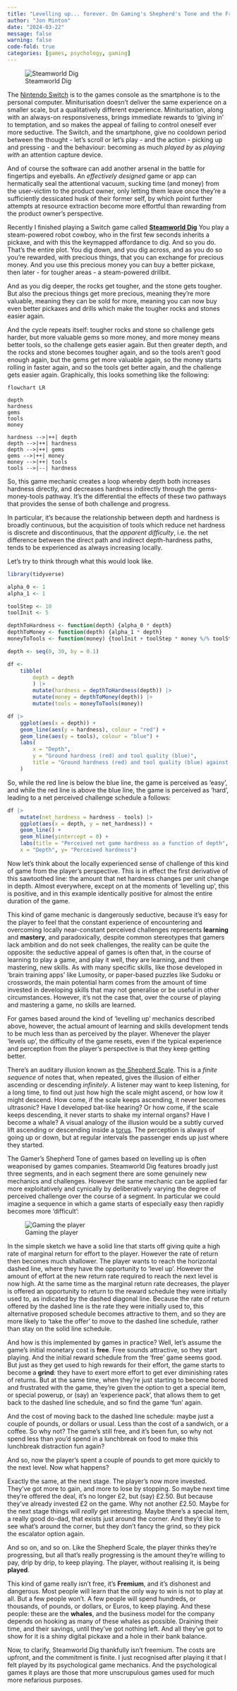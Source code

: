 ```yaml
---
title: "Levelling up... forever. On Gaming's Shepherd's Tone and the Fremium Trap"
author: "Jon Minton"
date: "2024-03-22"
message: false
warning: false
code-fold: true
categories: [games, psychology, gaming]
---
```


![Steamworld Dig](https://upload.wikimedia.org/wikipedia/en/thumb/9/98/SteamWorld_Dig_cover.png/220px-SteamWorld_Dig_cover.png)

The [Nintendo Switch](https://www.nintendo.co.uk/Hardware/Nintendo-Switch-Family/Nintendo-Switch/Nintendo-Switch-1148779.html) is to the games console as the smartphone is to the personal computer. Miniturisation doesn't deliver the same experience on a smaller scale, but a qualitatively different experience. Miniturisation, along with an always-on responsiveness, brings immediate rewards to 'giving in' to temptation, and so makes the appeal of failing to control oneself ever more seductive. The Switch, and the smartphone, give no cooldown period between the thought - let's scroll or let's play - and the action - picking up and pressing - and the behaviour: becoming as much *played by* as *playing with* an attention capture device.

And of course the software can add another arsenal in the battle for fingertips and eyeballs. An *effectively designed* game or app can hermatically seal the attentional vacuum, sucking time (and money) from the user-victim to the product owner, only letting them leave once they're a sufficiently dessicated husk of their former self, by which point further attempts at resource extraction become more effortful than rewarding from the product owner's perspective.

Recently I finished playing a Switch game called [**Steamworld Dig**](https://en.wikipedia.org/wiki/SteamWorld_Dig) You play a steam-powered robot cowboy, who in the first few seconds inherits a pickaxe, and with this the keymapped affordance to dig. And so you do. That's the entire plot. You dig down, and you dig across, and as you do so you're rewarded, with precious things, that you can exchange for precious money. And you use this precious money you can buy a better pickaxe, then later - for tougher areas - a steam-powered drillbit.

And as you dig deeper, the rocks get tougher, and the stone gets tougher. But also the precious things get more precious, meaning they're more valuable, meaning they can be sold for more, meaning you can now buy even better pickaxes and drills which make the tougher rocks and stones easier again.

And the cycle repeats itself: tougher rocks and stone so challenge gets harder, but more valuable gems so more money, and more money means better tools, so the challenge gets easier again. But then greater depth, and the rocks and stone becomes tougher again, and so the tools aren't good enough again, but the gems get more valuable again, so the money starts rolling in faster again, and so the tools get better again, and the challenge gets easier again. Graphically, this looks something like the following:

```mermaid
flowchart LR 

depth
hardness
gems
tools
money

hardness -->|++| depth
depth -->|++| hardness
depth -->|++| gems
gems -->|++| money
money -->|++| tools
tools -->|--| hardness
```

So, this game mechanic creates a loop whereby depth both increases hardness directly, and decreases hardness indirectly through the gems-money-tools pathway. It's the differential the effects of these two pathways that provides the sense of both challenge and progress.

In particular, it's because the relationship between depth and hardness is broadly continuous, but the acquisition of tools which reduce net hardness is discrete and discontinuous, that the *apparent difficulty*, i.e. the net difference between the direct path and indirect depth-hardness paths, tends to be experienced as always increasing locally.

Let's try to think through what this would look like.

```r
library(tidyverse)
```

```r

alpha_0 <- 1
alpha_1 <- 1

toolStep <- 10
toolInit <- 5

depthToHardness <- function(depth) {alpha_0 * depth}
depthToMoney <- function(depth) {alpha_1 * depth}
moneyToTools <- function(money) {toolInit + toolStep * money %/% toolStep}

depth <- seq(0, 30, by = 0.1)

df <- 
    tibble(
        depth = depth
        ) |> 
        mutate(hardness = depthToHardness(depth)) |>
        mutate(money = depthToMoney(depth)) |>
        mutate(tools = moneyToTools(money)) 

df |>
    ggplot(aes(x = depth)) + 
    geom_line(aes(y = hardness), colour = "red") + 
    geom_line(aes(y = tools), colour = "blue") +
    labs(
        x = "Depth",
        y = "Ground hardness (red) and tool quality (blue)",
        title = "Ground hardness (red) and tool quality (blue) against depth"
    )

```

So, while the red line is below the blue line, the game is perceived as 'easy', and while the red line is above the blue line, the game is perceived as 'hard', leading to a net perceived challenge schedule a follows:

```r
df |>
    mutate(net_hardness = hardness - tools) |>
    ggplot(aes(x = depth, y = net_hardness)) + 
    geom_line() + 
    geom_hline(yintercept = 0) +
    labs(title = "Perceived net game hardness as a function of depth", 
    x = "Depth", y= "Perceived hardness")
```

Now let's think about the locally experienced sense of challenge of this kind of game from the player's perspective. This is in effect the first derivative of this sawtoothed line: the amount that net hardness changes per unit change in depth. Almost everywhere, except on at the moments of 'levelling up', this is positive, and in this example identically positive for almost the entire duration of the game.

This kind of game mechanic is dangerously seductive, because it's easy for the player to feel that the constant experience of encountering and overcoming locally near-constant perceived challenges represents **learning** and **mastery**, and paradoxically, despite common stereotypes that gamers lack ambition and do not seek challenges, the reality can be quite the opposite: the seductive appeal of games is often that, in the course of learning to play a game, and play it well, they are learning, and then mastering, new skills. As with many specific skills, like those developed in 'brain training apps' like Lumosity, or paper-based puzzles like Sudoku or crosswords, the main potential harm comes from the amount of time invested in developing skills that may not generalise or be useful in other circumstances. However, it's not the case that, over the course of playing and mastering a game, no skills are learned.

For games based around the kind of 'levelling up' mechanics described above, however, the actual amount of learning and skills development tends to be much less than as perceived by the player. Whenever the player 'levels up', the difficulty of the game resets, even if the typical experience and perception from the player's perspective is that they keep getting better.

There's an auditary illusion known as [the Shepherd Scale](https://en.wikipedia.org/wiki/Shepard_tone). This is a *finite sequence* of notes that, when repeated, gives the illusion of either ascending or descending *infinitely*. A listener may want to keep listening, for a long time, to find out just how high the scale might ascend, or how low it might descend. How come, if the scale keeps ascending, it never becomes ultrasonic? Have I developed bat-like hearing? Or how come, if the scale keeps descending, it never starts to shake my internal organs? Have I become a whale? A visual analogy of the illusion would be a subtly curved lift ascending or descending inside a [torus](https://en.wikipedia.org/wiki/Torus). The perception is always of going up or down, but at regular intervals the passenger ends up just where they started.

The Gamer's Shepherd Tone of games based on levelling up is often weaponised by games companies. Steamworld Dig features broadly just three segments, and in each segment there are some genuinely new mechanics and challenges. However the same mechanic can be applied far more exploitatively and cynically by deliberatively varying the degree of perceived challenge over the course of a segment. In particular we could imagine a sequence in which a game starts of especially easy then rapidly becomes more 'difficult':

![Gaming the player](the-promise.png){fig-alt="Effort-reward schedule. The line starts off giving a high reward for initial effort, then becomes much flatter. But a dashed shedule is shown showing an alternative option available to the player. Once the schedule reaches a given horizontal line the player has the opportunity to level up"}

In the simple sketch we have a solid line that starts off giving quite a high rate of marginal return for effort to the player. However the rate of return then becomes much shallower. The player wants to reach the horizontal dashed line, where they have the opportunity to 'level up'. However the amount of effort at the new return rate required to reach the next level is now high. At the same time as the marginal return rate decreases, the player is offered an opportunity to return to the reward schedule they were initially used to, as indicated by the dashed diagonal line. Because the rate of return offered by the dashed line is the rate they were initially used to, this alternative proposed schedule becomes attractive to them, and so they are more likely to 'take the offer' to move to the dashed line schedule, rather than stay on the solid line schedule.

And how is this implemented by games in practice? Well, let's assume the game's initial monetary cost is **free**. Free sounds attractive, so they start playing. And the initial reward schedule from the 'free' game seems good. But just as they get used to high rewards for their effort, the game starts to become a **grind**: they have to exert more effort to get ever diminishing rates of returns. But at the same time, when they're just starting to become bored and frustrated with the game, they're given the option to get a special item, or special powerup, or (say) an 'experience pack', that allows them to get back to the dashed line schedule, and so find the game 'fun' again.

And the cost of moving back to the dashed line schedule: maybe just a couple of pounds, or dollars or usual. Less than the cost of a sandwich, or a coffee. So why not? The game's still free, and it's been fun, so why not spend less than you'd spend in a lunchbreak on food to make this lunchbreak distraction fun again?

And so, now the player's spent a couple of pounds to get more quickly to the next level. Now what happens?

Exactly the same, at the next stage. The player's now more invested. They've got more to gain, and more to lose by stopping. So maybe next time they're offered the deal, it's no longer £2, but (say) £2.50. But because they've already invested £2 on the game. Why not another £2.50. Maybe for the next stage things will *really* get interesting. Maybe there's a special item, a really good do-dad, that exists just around the corner. And they'd like to see what's around the corner, but they don't fancy the grind, so they pick the escalator option again.

And so on, and so on. Like the Shepherd Scale, the player thinks they're progressing, but all that's really progressing is the amount they're willing to pay, drip by drip, to keep playing. The player, without realising it, is being **played**.

This kind of game really isn't free, it's **Fremium**, and it's dishonest and dangerous. Most people will learn that the only way to win is not to play at all. But a few people won't. A few people will spend hundreds, or thousands, of pounds, or dollars, or Euros, to keep playing. And these people: these are the **whales**, and the business model for the company depends on hooking as many of these whales as possible. Draining their time, and their savings, until they've got nothing left. And all they've got to show for it is a shiny digital pickaxe and a hole in their bank balance.

Now, to clarify, Steamworld Dig thankfully isn't freemium. The costs are upfront, and the commitment is finite. I just recognised after playing it that I felt played by its psychological game mechanics. And the psychological games it plays are those that more unscrupulous games used for much more nefarious purposes.
